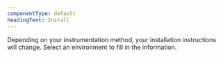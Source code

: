 ```yaml
---
componentType: default
headingText: Install 
---
```


Depending on your instrumentation method, your installation instructions will change. Select an environment to fill in the information.

